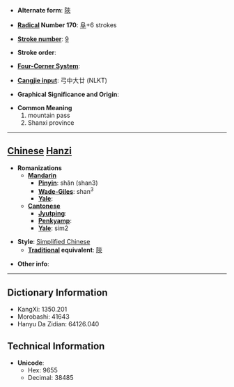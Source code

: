 * '''Alternate form''': [[陝]]

* '''[[Wiktionary:Chinese radical index| Radical]] Number 170''': [[Wiktionary:Chinese radical index 阜|阜]]+6 strokes

* '''[[Wiktionary:Chinese total strokes index|Stroke number]]''': [[Wiktionary:Chinese total strokes index 9|9]]

* '''Stroke order''': 

* '''[[Wiktionary:Chinese four corner index|Four-Corner System]]''': 

* '''[[Wiktionary:Chinese Cangjie index|Cangjie input]]''': 弓中大廿 (NLKT)

* '''Graphical Significance and Origin''': 

* '''Common Meaning'''
*#mountain pass
*# Shanxi province


----

== [[Chinese]] [[Hanzi]] ==

* '''Romanizations'''
** '''[[Mandarin]]'''
*** '''[[Pinyin]]''': shǎn (shan3)
*** '''[[Wade-Giles]]''': shan<sup>3</sup>
*** '''[[Yale]]''': 
** '''[[Cantonese]]'''
*** '''[[Jyutping]]''':
*** '''[[Penkyamp]]''': 
*** '''[[Yale]]''': sim2

* '''Style''': [[Simplified Chinese]] 
** '''[[Traditional Chinese|Traditional]] equivalent''': [[陝]]

* '''Other info''': 

----

== Dictionary Information ==

* KangXi: 1350.201
* Morobashi: 41643
* Hanyu Da Zidian: 64126.040

== Technical Information ==

* '''Unicode''':
** Hex: 9655
** Decimal: 38485